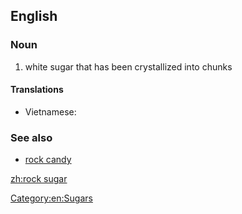 ==English==
===Noun===
{{en-noun|sg=[[rock]] [[sugar]]|-}}

#white sugar that has been crystallized into chunks

====Translations====
* Vietnamese: {{t-|vi|đường phèn|xs=Vietnamese}}

===See also===
*[[rock candy]]

[[Category:en:Sugars]]

[[zh:rock sugar]]